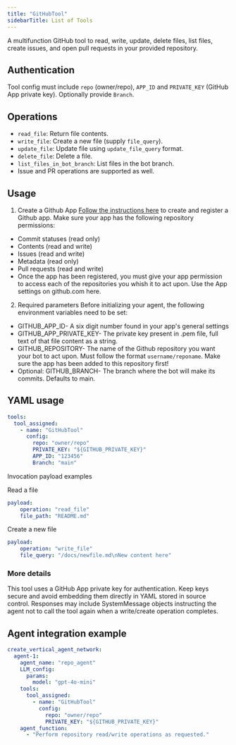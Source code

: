 ```yaml
---
title: "GitHubTool"
sidebarTitle: List of Tools
---
```


A multifunction GitHub tool to read, write, update, delete files, list files, create issues, and open pull requests in your provided repository.

## Authentication

Tool config must include `repo` (owner/repo), `APP_ID` and `PRIVATE_KEY` (GitHub App private key). Optionally provide `Branch`.

## Operations

- `read_file`: Return file contents.
- `write_file`: Create a new file (supply `file_query`).
- `update_file`: Update file using `update_file_query` format.
- `delete_file`: Delete a file.
- `list_files_in_bot_branch`: List files in the bot branch.
- Issue and PR operations are supported as well.

## Usage
1. Create a Github App
[Follow the instructions here](https://docs.github.com/en/apps/creating-github-apps/registering-a-github-app/registering-a-github-app) to create and register a Github app. Make sure your app has the following repository permissions:

- Commit statuses (read only)
- Contents (read and write)
- Issues (read and write)
- Metadata (read only)
- Pull requests (read and write)
- Once the app has been registered, you must give your app permission to access each of the repositories you whish it to act upon. Use the App settings on github.com here.

2. Required parameters
Before initializing your agent, the following environment variables need to be set:

- GITHUB_APP_ID- A six digit number found in your app's general settings
- GITHUB_APP_PRIVATE_KEY- The private key present in .pem file, full text of that file content as a string.
- GITHUB_REPOSITORY- The name of the Github repository you want your bot to act upon. Must follow the format `username/reponame`. Make sure the app has been added to this repository first!
- Optional: GITHUB_BRANCH- The branch where the bot will make its commits. Defaults to main.


## YAML usage

```yaml
tools:
  tool_assigned:
    - name: "GitHubTool"
      config:
        repo: "owner/repo"
        PRIVATE_KEY: "${GITHUB_PRIVATE_KEY}"
        APP_ID: "123456"
        Branch: "main"
```

Invocation payload examples

Read a file

```yaml
payload:
	operation: "read_file"
	file_path: "README.md"
```

Create a new file

```yaml
payload:
	operation: "write_file"
	file_query: "/docs/newfile.md\nNew content here"
```

### More details

This tool uses a GitHub App private key for authentication. Keep keys secure and avoid embedding them directly in YAML stored in source control. Responses may include SystemMessage objects instructing the agent not to call the tool again when a write/create operation completes.

## Agent integration example

```yaml
create_vertical_agent_network:
  agent-1:
    agent_name: "repo_agent"
    LLM_config:
      params:
        model: "gpt-4o-mini"
    tools:
      tool_assigned:
        - name: "GitHubTool"
          config:
            repo: "owner/repo"
            PRIVATE_KEY: "${GITHUB_PRIVATE_KEY}"
    agent_function:
      - "Perform repository read/write operations as requested."
```

